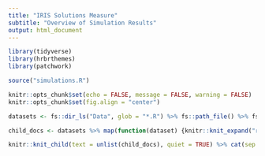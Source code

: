 ```yaml
---
title: "IRIS Solutions Measure"
subtitle: "Overview of Simulation Results"
output: html_document
---
```


```r
library(tidyverse)
library(hrbrthemes)
library(patchwork)

source("simulations.R")

knitr::opts_chunk$set(echo = FALSE, message = FALSE, warning = FALSE)
knitr::opts_chunk$set(fig.align = "center")
```

```r
datasets <- fs::dir_ls("Data", glob = "*.R") %>% fs::path_file() %>% fs::path_ext_remove()

child_docs <- datasets %>% map(function(dataset) {knitr::knit_expand("report-child.Rmd")})

knitr::knit_child(text = unlist(child_docs), quiet = TRUE) %>% cat(sep = "\n")
```

